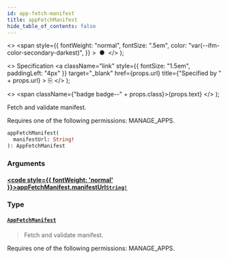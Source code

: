 ```yaml
---
id: app-fetch-manifest
title: appFetchManifest
hide_table_of_contents: false
---
```


  <>
    <span
      style={{
        fontWeight: "normal",
        fontSize: ".5em",
        color: "var(--ifm-color-secondary-darkest)",
      }}
    >
      &nbsp;●&nbsp;
    </span>
  </>
);

  <>
    Specification
    <a
      className="link"
      style={{ fontSize: "1.5em", paddingLeft: "4px" }}
      target="\_blank"
      href={props.url}
      title={"Specified by " + props.url}
    >
      ⎘
    </a>
  </>
);

  <>
    <span className={"badge badge--" + props.class}>{props.text}</span>
  </>
);

Fetch and validate manifest.

Requires one of the following permissions: MANAGE_APPS.

```graphql
appFetchManifest(
  manifestUrl: String!
): AppFetchManifest
```

### Arguments

#### [<code style={{ fontWeight: 'normal' }}>appFetchManifest.<b>manifestUrl</b></code>](#)<Bullet />[`String!`](../../../api-reference/miscellaneous/scalars/string) <Badge class="secondary" text="non-null"/> <Badge class="secondary" text="scalar"/> <Badge class="secondary" text="miscellaneous"/>

>

### Type

#### [`AppFetchManifest`](../../../api-reference/apps/objects/app-fetch-manifest) <Badge class="secondary" text="object"/> <Badge class="secondary" text="apps"/>

> Fetch and validate manifest.

Requires one of the following permissions: MANAGE_APPS.

>
